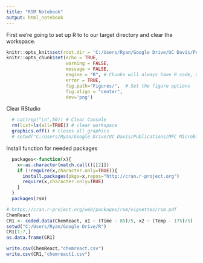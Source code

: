 ```yaml
---
title: "RSM Notebook"
output: html_notebook
---
```


First we're going to set up R to to our target directory and clear the workspace.
```r
knitr::opts_knit$set(root.dir = 'C:/Users/Ryan/Google Drive/UC Davis/Publications/MFC Microbiome Paper - Experiment 15')
knitr::opts_chunk$set(echo = TRUE,
                      warning = FALSE, 
                      message = FALSE,
                      engine = "R", # Chunks will always have R code, unless noted
                      error = TRUE,
                      fig.path="Figures/",  # Set the figure options
                      fig.align = "center",
                      dev='png')

```

Clear RStudio
```r
  # cat(rep("\n",50)) # Clear Console
  rm(list=ls(all=TRUE)) # clear workspace
  graphics.off() # closes all graphics
  # setwd("C:/Users/Ryan/Google Drive/UC Davis/Publications/MFC Microbiome Paper - Experiment 15") # sets working directory
```

Install function for needed packages
```r
   
  packages<-function(x){
    x<-as.character(match.call()[[2]])
    if (!require(x,character.only=TRUE)){
      install.packages(pkgs=x,repos="http://cran.r-project.org")
      require(x,character.only=TRUE)
    }
  }
  packages(rsm)
```


```r
# https://cran.r-project.org/web/packages/rsm/vignettes/rsm.pdf
ChemReact
CR1 <- coded.data(ChemReact, x1 ~ (Time - 85)/5, x2 ~ (Temp - 175)/5)
setwd("C:/Users/Ryan/Google Drive/R")
CR1[1:7,]
as.data.frame(CR1)

write.csv(ChemReact,"chemreact.csv")
write.csv(CR1,"chemreact1.csv")
```

